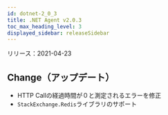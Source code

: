 ```yaml
---
id: dotnet-2_0_3
title: .NET Agent v2.0.3
toc_max_heading_level: 3
displayed_sidebar: releaseSidebar
---
```



リリース：2021-04-23

## Change（アップデート）

- HTTP Callの経過時間が０と測定されるエラーを修正
- `StackExchange.Redis`ライブラリのサポート
